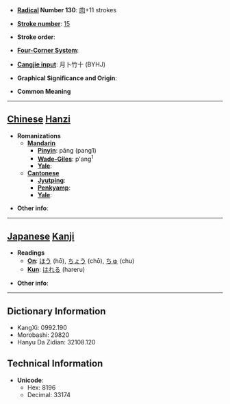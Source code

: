 * '''[[Wiktionary:Chinese radical index| Radical]] Number 130''': [[Wiktionary:Chinese radical index 肉|肉]]+11 strokes

* '''[[Wiktionary:Chinese total strokes index|Stroke number]]''': [[Wiktionary:Chinese total strokes index 15|15]]

* '''Stroke order''': 

* '''[[Wiktionary:Chinese four corner index|Four-Corner System]]''': 

* '''[[Wiktionary:Chinese Cangjie index|Cangjie input]]''': 月卜竹十 (BYHJ)

* '''Graphical Significance and Origin''': 

* '''Common Meaning'''

----

== [[Chinese]] [[Hanzi]] ==

* '''Romanizations'''
** '''[[Mandarin]]'''
*** '''[[Pinyin]]''': pāng (pang1)
*** '''[[Wade-Giles]]''': p'ang<sup>1</sup>
*** '''[[Yale]]''': 
** '''[[Cantonese]]'''
*** '''[[Jyutping]]''':
*** '''[[Penkyamp]]''': 
*** '''[[Yale]]''': 

* '''Other info''': 

----

== [[Japanese]] [[Kanji]] ==

* '''Readings'''
** '''[[On]]''': [[ほう]] (hō), [[ちょう]] (chō), [[ちゅ]] (chu)
** '''[[Kun]]''': [[はれる]] (hareru)

* '''Other info''':  

----

== Dictionary Information ==

* KangXi: 0992.190
* Morobashi: 29820
* Hanyu Da Zidian: 32108.120

== Technical Information ==

* '''Unicode''':
** Hex: 8196
** Decimal: 33174